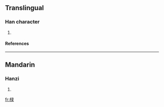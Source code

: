 ==Translingual==
===Han character===
{{Han char|rn=75|rad=木|as=08|sn=12|four=|canj=木弓一水 (DNME), 木女弓水 (DVNE)}}
# {{defn|Han|sort=木08}}
====References====
{{Han ref|kx=0535.160|dkj=15004|hdz=21242.050|uh=6902|ud=26882}}

----
==Mandarin==
===Hanzi===
{{cmn-hanzi|pin=[[lù]] ([[lu4]])|wg=lu<sup>4</sup>}}
# {{defn|Mandarin}}

[[fr:椂]]